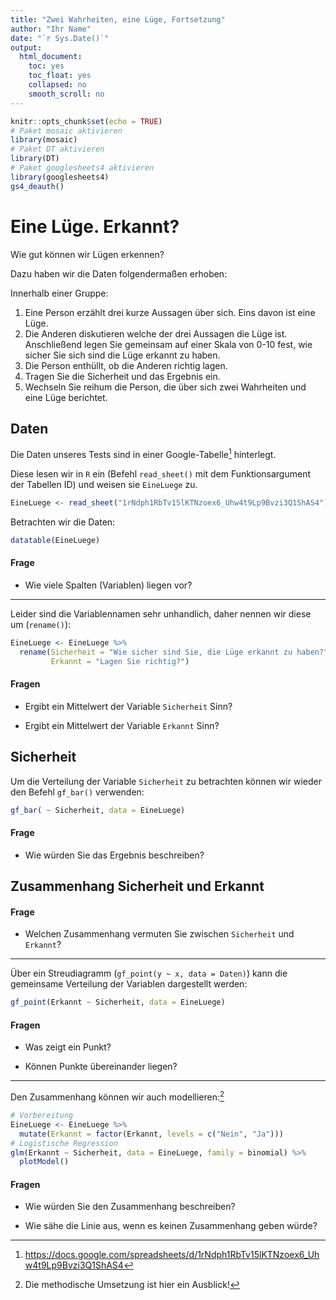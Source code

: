 ```yaml
---
title: "Zwei Wahrheiten, eine Lüge, Fortsetzung"
author: "Ihr Name"
date: "`r Sys.Date()`"
output:
  html_document:
    toc: yes
    toc_float: yes
    collapsed: no
    smooth_scroll: no
---
```


```r
knitr::opts_chunk$set(echo = TRUE)
# Paket mosaic aktivieren
library(mosaic)
# Paket DT aktivieren
library(DT)
# Paket googlesheets4 aktivieren
library(googlesheets4)
gs4_deauth()
```

# Eine Lüge. Erkannt?

Wie gut können wir Lügen erkennen?

Dazu haben wir die Daten folgendermaßen erhoben:

Innerhalb einer Gruppe:

1. Eine Person erzählt drei kurze Aussagen über sich. Eins davon ist eine Lüge.
2. Die Anderen diskutieren welche der drei Aussagen die Lüge ist. Anschließend legen Sie gemeinsam auf einer Skala von 0-10 fest, wie sicher Sie sich sind die Lüge erkannt zu haben.
3. Die Person enthüllt, ob die Anderen richtig lagen.
4. Tragen Sie die Sicherheit und das Ergebnis ein.
5. Wechseln Sie reihum die Person, die über sich zwei Wahrheiten und eine Lüge berichtet.

## Daten

Die Daten unseres Tests sind in einer Google-Tabelle^[[https://docs.google.com/spreadsheets/d/1rNdph1RbTv15lKTNzoex6_Uhw4t9Lp9Bvzi3Q1ShAS4](https://docs.google.com/spreadsheets/d/1rNdph1RbTv15lKTNzoex6_Uhw4t9Lp9Bvzi3Q1ShAS4)] hinterlegt.

Diese lesen wir in `R` ein (Befehl `read_sheet()` mit dem Funktionsargument der Tabellen ID) und weisen sie `EineLuege` zu.

```r
EineLuege <- read_sheet("1rNdph1RbTv15lKTNzoex6_Uhw4t9Lp9Bvzi3Q1ShAS4")
```

Betrachten wir die Daten:

```r
datatable(EineLuege)
```

#### Frage

- Wie viele Spalten (Variablen) liegen vor?

***

Leider sind die Variablennamen sehr unhandlich, daher nennen wir diese um (`rename()`):

```r
EineLuege <- EineLuege %>%
  rename(Sicherheit = "Wie sicher sind Sie, die Lüge erkannt zu haben?",
         Erkannt = "Lagen Sie richtig?")
```

#### Fragen

- Ergibt ein Mittelwert der Variable `Sicherheit` Sinn?

- Ergibt ein Mittelwert der Variable `Erkannt` Sinn?

## Sicherheit

Um die Verteilung der Variable `Sicherheit` zu betrachten können wir wieder den Befehl `gf_bar()` verwenden:

```r
gf_bar( ~ Sicherheit, data = EineLuege)
```

#### Frage

- Wie würden Sie das Ergebnis beschreiben?

## Zusammenhang Sicherheit und Erkannt

#### Frage

- Welchen Zusammenhang vermuten Sie zwischen `Sicherheit` und `Erkannt`?

***

Über ein Streudiagramm (`gf_point(y ~ x, data = Daten)`) kann die gemeinsame Verteilung der Variablen dargestellt werden:

```r
gf_point(Erkannt ~ Sicherheit, data = EineLuege)
```

#### Fragen

- Was zeigt ein Punkt?

- Können Punkte übereinander liegen?

***

Den Zusammenhang können wir auch modellieren:^[Die methodische Umsetzung ist hier ein Ausblick!]

```r
# Vorbereitung
EineLuege <- EineLuege %>%
  mutate(Erkannt = factor(Erkannt, levels = c("Nein", "Ja")))
# Logistische Regression
glm(Erkannt ~ Sicherheit, data = EineLuege, family = binomial) %>%
  plotModel()
```

#### Fragen

- Wie würden Sie den Zusammenhang beschreiben?

- Wie sähe die Linie aus, wenn es keinen Zusammenhang geben würde?

